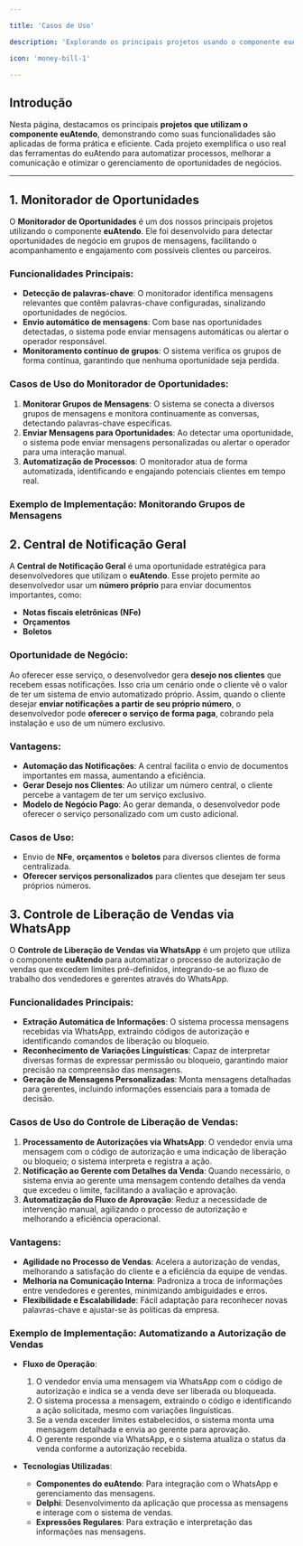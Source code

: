 ```yaml
---

title: 'Casos de Uso'

description: 'Explorando os principais projetos usando o componente euAtendo'

icon: 'money-bill-1'

---
```


## Introdução

Nesta página, destacamos os principais **projetos que utilizam o componente euAtendo**, demonstrando como suas funcionalidades são aplicadas de forma prática e eficiente. Cada projeto exemplifica o uso real das ferramentas do euAtendo para automatizar processos, melhorar a comunicação e otimizar o gerenciamento de oportunidades de negócios.

---

<AccordionGroup>
  <Accordion icon="server" title="1. Monitorador de Oportunidades">

  ## 1. Monitorador de Oportunidades

  O **Monitorador de Oportunidades** é um dos nossos principais projetos utilizando o componente **euAtendo**. Ele foi desenvolvido para detectar oportunidades de negócio em grupos de mensagens, facilitando o acompanhamento e engajamento com possíveis clientes ou parceiros.

  ### Funcionalidades Principais:
  - **Detecção de palavras-chave**: O monitorador identifica mensagens relevantes que contêm palavras-chave configuradas, sinalizando oportunidades de negócios.
  - **Envio automático de mensagens**: Com base nas oportunidades detectadas, o sistema pode enviar mensagens automáticas ou alertar o operador responsável.
  - **Monitoramento contínuo de grupos**: O sistema verifica os grupos de forma contínua, garantindo que nenhuma oportunidade seja perdida.

  ### Casos de Uso do Monitorador de Oportunidades:
  1. **Monitorar Grupos de Mensagens**: O sistema se conecta a diversos grupos de mensagens e monitora continuamente as conversas, detectando palavras-chave específicas.
  2. **Enviar Mensagens para Oportunidades**: Ao detectar uma oportunidade, o sistema pode enviar mensagens personalizadas ou alertar o operador para uma interação manual.
  3. **Automatização de Processos**: O monitorador atua de forma automatizada, identificando e engajando potenciais clientes em tempo real.

  ### Exemplo de Implementação: Monitorando Grupos de Mensagens
  </Accordion>
  
  <Accordion icon="server" title="2. Central de Notificação Geral">

  ## 2. Central de Notificação Geral

  A **Central de Notificação Geral** é uma oportunidade estratégica para desenvolvedores que utilizam o **euAtendo**. Esse projeto permite ao desenvolvedor usar um **número próprio** para enviar documentos importantes, como:
  
  - **Notas fiscais eletrônicas (NFe)**
  - **Orçamentos**
  - **Boletos**

  ### Oportunidade de Negócio:
  
  Ao oferecer esse serviço, o desenvolvedor gera **desejo nos clientes** que recebem essas notificações. Isso cria um cenário onde o cliente vê o valor de ter um sistema de envio automatizado próprio. Assim, quando o cliente desejar **enviar notificações a partir de seu próprio número**, o desenvolvedor pode **oferecer o serviço de forma paga**, cobrando pela instalação e uso de um número exclusivo.

  ### Vantagens:
  - **Automação das Notificações**: A central facilita o envio de documentos importantes em massa, aumentando a eficiência.
  - **Gerar Desejo nos Clientes**: Ao utilizar um número central, o cliente percebe a vantagem de ter um serviço exclusivo.
  - **Modelo de Negócio Pago**: Ao gerar demanda, o desenvolvedor pode oferecer o serviço personalizado com um custo adicional.

  ### Casos de Uso:
  - Envio de **NFe**, **orçamentos** e **boletos** para diversos clientes de forma centralizada.
  - **Oferecer serviços personalizados** para clientes que desejam ter seus próprios números.

  </Accordion>

  <Accordion icon="server" title="3. Controle de Liberação de Vendas via WhatsApp">

  ## 3. Controle de Liberação de Vendas via WhatsApp

  O **Controle de Liberação de Vendas via WhatsApp** é um projeto que utiliza o componente **euAtendo** para automatizar o processo de autorização de vendas que excedem limites pré-definidos, integrando-se ao fluxo de trabalho dos vendedores e gerentes através do WhatsApp.

  ### Funcionalidades Principais:
  - **Extração Automática de Informações**: O sistema processa mensagens recebidas via WhatsApp, extraindo códigos de autorização e identificando comandos de liberação ou bloqueio.
  - **Reconhecimento de Variações Linguísticas**: Capaz de interpretar diversas formas de expressar permissão ou bloqueio, garantindo maior precisão na compreensão das mensagens.
  - **Geração de Mensagens Personalizadas**: Monta mensagens detalhadas para gerentes, incluindo informações essenciais para a tomada de decisão.

  ### Casos de Uso do Controle de Liberação de Vendas:
  1. **Processamento de Autorizações via WhatsApp**: O vendedor envia uma mensagem com o código de autorização e uma indicação de liberação ou bloqueio; o sistema interpreta e registra a ação.
  2. **Notificação ao Gerente com Detalhes da Venda**: Quando necessário, o sistema envia ao gerente uma mensagem contendo detalhes da venda que excedeu o limite, facilitando a avaliação e aprovação.
  3. **Automatização do Fluxo de Aprovação**: Reduz a necessidade de intervenção manual, agilizando o processo de autorização e melhorando a eficiência operacional.

  ### Vantagens:
  - **Agilidade no Processo de Vendas**: Acelera a autorização de vendas, melhorando a satisfação do cliente e a eficiência da equipe de vendas.
  - **Melhoria na Comunicação Interna**: Padroniza a troca de informações entre vendedores e gerentes, minimizando ambiguidades e erros.
  - **Flexibilidade e Escalabilidade**: Fácil adaptação para reconhecer novas palavras-chave e ajustar-se às políticas da empresa.

  ### Exemplo de Implementação: Automatizando a Autorização de Vendas
  - **Fluxo de Operação**:
    1. O vendedor envia uma mensagem via WhatsApp com o código de autorização e indica se a venda deve ser liberada ou bloqueada.
    2. O sistema processa a mensagem, extraindo o código e identificando a ação solicitada, mesmo com variações linguísticas.
    3. Se a venda exceder limites estabelecidos, o sistema monta uma mensagem detalhada e envia ao gerente para aprovação.
    4. O gerente responde via WhatsApp, e o sistema atualiza o status da venda conforme a autorização recebida.

  - **Tecnologias Utilizadas**:
    - **Componentes do euAtendo**: Para integração com o WhatsApp e gerenciamento das mensagens.
    - **Delphi**: Desenvolvimento da aplicação que processa as mensagens e interage com o sistema de vendas.
    - **Expressões Regulares**: Para extração e interpretação das informações nas mensagens.

  </Accordion>

</AccordionGroup>